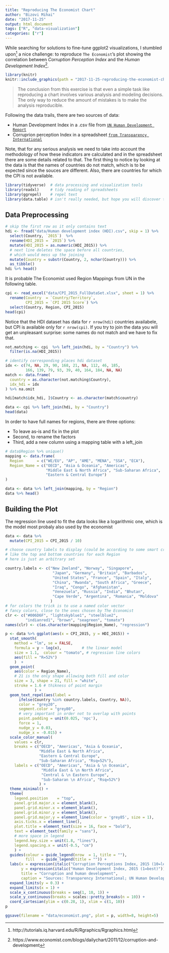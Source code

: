 ```yaml
---
title: "Reproducing The Economist Chart"
author: "Bizovi Mihai"
date: "2017-11-25"
output: html_document
tags: ["R", "data-visualization"]
categories: ["r"]
---
```


While searching for solutions to fine-tune ggplot2 visualizations, I stumbled upon^[http://tutorials.iq.harvard.edu/R/Rgraphics/Rgraphics.html] a nice challenge: to reproduce `The Economist`'s plot showing the correlation between *Corruption Perception Index* and the *Human Development Index*^[https://www.economist.com/blogs/dailychart/2011/12/corruption-and-development]. 

```r
library(knitr)
knitr::include_graphics(path = "2017-11-25-reproducing-the-economist-chart_files/figure-html/econ.png")
```


> The conclusion from this exercise is that even a simple task like reproducing a chart involves various analysis and modeling decisions. The only way to reduce the amount of mistakes is to make the analysis reproducible. 

Following the data trails, there are two sources of data: 

* Human Development Index in a .csv file from [`UN Human Development Report`](http://hdr.undp.org/en/data)
* Corruprion perception Index in a spreadsheet [`from Transparency International`](https://www.transparency.org/cpi2015)

Note, that for any serious analysis we need to take into account the methodology of how these indicators are calculated and in the spreadsheet there are some details related to that. The first thing to notice by looking at the data is that the names of countries do not match, which is to be expected since the souces are different. Also, there are countries for which the CPI is not available.  

```r
library(tidyverse)  # data processing and visualization tools
library(readxl)     # tidy reading of spreadsheets
library(ggrepel)    # repel text
library(data.table) # isn't really needed, but hope you will discover this amazing package
```

## Data Preprocessing
```r
# skip the first row as it only contains text
hdi <- fread("data/Human development index (HDI).csv", skip = 1) %>% 
  select(Country, `2015`)  %>% 
  rename(HDI_2015 = `2015`) %>% 
  mutate(HDI_2015 = as.numeric(HDI_2015)) %>% 
  # next line deletes the space before all countries, 
  # which would mess up the joining
  mutate(Country = substr(Country, 2, nchar(Country))) %>% 
  as_tibble()
hdi %>% head()
```
It is probable The Economist used Region Mappings from UN in the following table. 
```r
cpi <- read_excel("data/CPI_2015_FullDataSet.xlsx", sheet = 1) %>% 
  rename(Country  = `Country/Territory`, 
         CPI_2015 = `CPI 2015 Score`) %>% 
  select(Country, Region, CPI_2015)
head(cpi)
```

Notice that the HDI dataset has data for `r nrow(hdi)` countries availabele, but CPI is available only for `r nrow(cpi)`. If you try to join the data you will get an unpleasant surprise: some names do not match and we have to fix that. 

```r
not.matching <- cpi  %>% left_join(hdi, by = "Country") %>% 
  filter(is.na(HDI_2015))

# identify corresponding places hdi dataset
idx <- c(74, NA, 29, 90, 168, 21, NA, 112, 46, 185,
         166, 139, 79, 93, 39, 40, 164, 184, NA, NA)
match <- data.frame(
  country = as.character(not.matching$Country),
  idx_hdi = idx
) %>% na.omit

hdi[match$idx_hdi, ]$Country <- as.character(match$country)

data <- cpi %>% left_join(hdi, by = "Country")
head(data)
```

In order to have full names for regions, there are three options: 

* To leave as-is and fix in the plot
* Second, to rename the factors
* Third, add a new column using a mapping table with a left_join

```r
# data$Region %>% unique()
mapping <- data.frame(
  Region      = c("WE/EU", "AP", "AME", "MENA", "SSA", "ECA"), 
  Region_Name = c("OECD", "Asia & Oceania", "Americas", 
                  "Middle East & North Africa", "Sub-Saharan Africa", 
                  "Eastern & Central Europe")
)

data <- data %>% left_join(mapping, by = "Region")
data %>% head()
```

## Building the Plot

The regression line used to fit the data looks like a logarithmic one, which is the model most probaly also used by the economist
```r
data <- data %>% 
  mutate(CPI_2015 = CPI_2015 / 10)

# choose country labels to display (could be according to some smart criteria)
# like the top and bottom countries for each Region
# here is just an arbitrary set

country.labels <- c("New Zeeland", "Norway", "Singapore", 
                     "Japan", "Germany", "Britain", "Barbados", 
                     "United States", "France", "Spain", "Italy", 
                     "China", "Rwanda", "South Africa", "Greece", 
                     "Iraq", "Congo", "Afghanistan", 
                     "Venezuela", "Russia", "India", "Bhutan", 
                     "Cape Verde", "Argentina", "Romania", "Moldova"
                    )
# for colors the trick is to use a named color vector
# fancy colors, close to the ones chosen by The Economist
clr <- c("#006D6F", "lightskyblue1", "steelblue2", 
         "indianred1", "brown", "seagreen", "tomato")
names(clr) <- c(as.character(mapping$Region_Name), "regression")

p <- data %>% ggplot(aes(x = CPI_2015, y = HDI_2015)) + 
  stat_smooth(
    method = "lm", se = FALSE, 
    formula = y ~ log(x),         # the linear model
    size = 1.1,  colour = "tomato", # regression line colors
    aes(fill = "R=52%")
    )  + 
  geom_point(
    aes(color = Region_Name), 
    # 21 is the only shape allowing both fill and color
    size = 3, shape = 21, fill = "white", 
    stroke = 1.6 # thikness of point margin
             ) + 
  geom_text_repel(aes(label = 
      ifelse(Country %in% country.labels, Country, NA)), 
      color = "grey20",
      segment.color = "grey80",
      # very important in order not to overlap with points
      point.padding = unit(0.025, 'npc'), 
      force = 1, 
      nudge_y = 0.03, 
      nudge_x = -0.015) + 
  scale_color_manual(
    values = clr, 
    breaks = c("OECD", "Americas", "Asia & Oceania", 
               "Middle East & North Africa", 
               "Eastern & Central Europe",
               "Sub-Saharan Africa", "Rsq=52%"),
    labels = c("OECD", "Americas", "Asia & \n Oceania",
                "Middle East & \n North Africa",
                "Central & \n Eastern Europe",
                "Sub-Saharan \n Africa", "Rsq=52%")
               ) +
  theme_minimal() +
  theme(
    legend.position    = "top", 
    panel.grid.major.x = element_blank(), 
    panel.grid.minor.x = element_blank(), 
    panel.grid.minor.y = element_blank(),
    panel.grid.major.y = element_line(color = 'grey85', size = 1), 
    axis.ticks.x = element_line(), 
    plot.title = element_text(size = 16, face = "bold"), 
    text = element_text(family = "sans"), 
    # more space in legend
    legend.key.size = unit(1.8, "lines"), 
    legend.spacing.x = unit(-0.5, "cm")
    ) + 
  guides(colour = guide_legend(nrow  = 1, title = ""),
         fill   = guide_legend(title = "")) +
  labs(x = expression(italic("Corruption Perceptions Index, 2015 (10=least corrupt)")), 
       y = expression(italic("Human Development Index, 2015 (1=best)")), 
       title = "Corruption and human development", 
       caption = "Sources: Transparency International; UN Human Development Report") + 
  expand_limits(y = 0.3) + 
  expand_limits(x = 1) + 
  scale_x_continuous(breaks = seq(1, 10, 1)) +
  scale_y_continuous(breaks = scales::pretty_breaks(n = 10)) + 
  coord_cartesian(ylim = c(0.28, 1), xlim = c(1, 10))
p
```

```r
ggsave(filename = "data/economist.png", plot = p, width=8, height=5)
```




